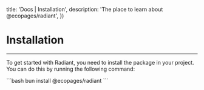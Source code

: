 

  title: 'Docs | Installation',
  description: 'The place to learn about @ecopages/radiant',
})

# Installation
---

To get started with Radiant, you need to install the package in your project. You can do this by running the following command:

<CodeBlock>
```bash
bun install @ecopages/radiant
```
</CodeBlock>

